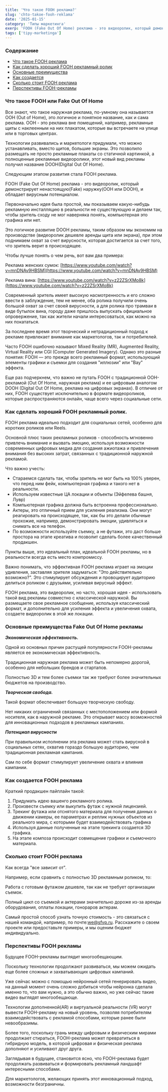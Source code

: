 ```yaml
---
title: 'Что такое FOOH реклама?'
slug: 'chto-takoe-fooh-reklama'
date: '2025-01-15'
category: 'Типы маркетинга'
exerp: 'FOOH (Fake Out Of Home) реклама - это видеоролик, который демонстрирует ненастоящую....'
tags: ['tipy-marketinga']
---
```

### Содержание

* [Что такое FOOH реклама](/qa/chto-takoe-fooh-reklama#%D1%87%D1%82%D0%BE-%D1%82%D0%B0%D0%BA%D0%BE%D0%B5-fooh-%D0%B8%D0%BB%D0%B8-fake-out-of-home)
* [Как сделать хороший FOOH рекламный ролик](/qa/chto-takoe-fooh-reklama#%D0%BA%D0%B0%D0%BA-%D1%81%D0%B4%D0%B5%D0%BB%D0%B0%D1%82%D1%8C-%D1%85%D0%BE%D1%80%D0%BE%D1%88%D0%B8%D0%B9-fooh-%D1%80%D0%B5%D0%BA%D0%BB%D0%B0%D0%BC%D0%BD%D1%8B%D0%B9-%D1%80%D0%BE%D0%BB%D0%B8%D0%BA)
* [Основные преимущества](/qa/chto-takoe-fooh-reklama#%D0%BE%D1%81%D0%BD%D0%BE%D0%B2%D0%BD%D1%8B%D0%B5-%D0%BF%D1%80%D0%B5%D0%B8%D0%BC%D1%83%D1%89%D0%B5%D1%81%D1%82%D0%B2%D0%B0-fake-out-of-home-%D1%80%D0%B5%D0%BA%D0%BB%D0%B0%D0%BC%D1%8B)
* [Как создается](/qa/chto-takoe-fooh-reklama#%D0%BA%D0%B0%D0%BA-%D1%81%D0%BE%D0%B7%D0%B4%D0%B0%D0%B5%D1%82%D1%81%D1%8F-fooh-%D1%80%D0%B5%D0%BA%D0%BB%D0%B0%D0%BC%D0%B0)
* [Сколько стоит FOOH реклама](/qa/chto-takoe-fooh-reklama#%D1%81%D0%BA%D0%BE%D0%BB%D1%8C%D0%BA%D0%BE-%D1%81%D1%82%D0%BE%D0%B8%D1%82-fooh-%D1%80%D0%B5%D0%BA%D0%BB%D0%B0%D0%BC%D0%B0)
* [Перспективы FOOH-рекламы](/qa/chto-takoe-fooh-reklama#%D0%BF%D0%B5%D1%80%D1%81%D0%BF%D0%B5%D0%BA%D1%82%D0%B8%D0%B2%D1%8B-fooh-%D1%80%D0%B5%D0%BA%D0%BB%D0%B0%D0%BC%D1%8B)

<CustomImage alt="FOOH реклама" src="https://s3.timeweb.cloud/42d6daba-4fc2d010-1c21-4f07-baa6-299fe4aa8233/fooh_1.png" />

### Что такое FOOH или Fake Out Of Home

Все знают, что такое наружная реклама, по-умному она называется OOH (Out of Home), это логичное и понятное название, как и сама реклама. OOH - это реклама вне помещений, например, рекламные щиты с наклеенным на них плакатом, которые вы встречаете на улице или в торговых центрах.

Технологии развивались и маркетологи придумали, что можно устанавливать, вместо щитов, большие экраны. Это позволило размещать не просто рекламные плакаты со статичной картинкой, а полноценные рекламные видеоролики, этот новый вид рекламы получил название DOOH(Digital Out Of Home).

Следующим этапом развития стала FOOH реклама.

FOOH (Fake Out Of Home) реклама - это видеоролик, который демонстрирует ненастоящую(Fake) наружку(OOH или DOOH), и обладает вирусным потенциалом.

Первоначально идея была простой, мы показываем какую-нибудь рекламную инсталляцию в реальности не существующую и делаем так, чтобы зритель сходу не мог наверняка понять, компьютерная это графика или нет.

Это логичное развитие DOOH рекламы, таким образом мы экономим на производстве (видеоролик дешевле аренды щита или экрана), при этом поднимаем охват за счет вирусности, которая достигается за счет того, что зритель верит в происходящее.

Чтобы лучше понять о чем речь, вот вам два примера:

Реклама женских сумок: [https://www.youtube.com/watch?v=mnDNAv9HBSM](https://www.youtube.com/watch?v=mnDNAv9HBSM)

Реклама вина: [https://www.youtube.com/watch?v=z22ZSrXMo8k](https://www.youtube.com/watch?v=z22ZSrXMo8k)

Современный зритель имеет высокую насмотренность и его сложно ввести в заблуждение, тем не менее, оба ролика получили очень большой охват за счет своей вирусности, а для ролика про трамваи в виде бутылок вина, городу даже пришлось выпускать официальное опровержение, так как жители начали интересоваться, как можно на них покататься.

За последнее время этот творческий и нетрадиционный подход к рекламе привлекает внимание как маркетологов, так и потребителей.

Часто FOOH ошибочно называют Mixed Reality (MR), Augmented Reality, Virtual Reality или CGI (Computer Generated Imagery). Однако это разные понятия: FOOH — это прежде всего рекламный формат, использующий элементы графики и съемки для создания "иллюзии" или "Вау" эффекта.

Еще раз подчеркнем, что важно не путать FOOH с традиционной OOH-рекламой (Out Of Home, наружная реклама) и ее цифровым аналогом DOOH (Digital Out Of Home, реклама на цифровых экранах). В отличие от них, FOOH существует исключительно в формате видеороликов, которые распространяются онлайн, чаще всего через социальные сети.

### Как сделать хороший FOOH рекламный ролик.

FOOH реклама идеально подходит для социальных сетей, особенно для коротких роликов или Reels.

Основной плюс таких рекламных роликов - способность мгновенно привлечь внимание и вызвать эмоцию, используя возможности современных цифровых медиа для создания ажиотажа и привлечения внимания без высоких затрат, связанных с традиционной наружной рекламой.

Что важно учесть:

* Стараемся сделать так, чтобы зритель не мог быть на 100% уверен, что перед ним фейк, компьютерная графика и такого нет в реальности.
* Используем известные ЦА локации и объекты (Эйфелева башня, Лувр)
* Компьютерная графика должна быть встроенна профессионально.
* Актеры, это отличный прием для усиления реализма. Они могут реагировать на происходящее, так, как бы это делали обычные прохожие, например, демонстрировать эмоции, удивляться и снимать все на телефон.
* По возможности используйте съемку, а не футажи, это даст больше простора на этапе креатива и позволит сделать более качественный продакшен.

Пункты выше, это идеальный план, идеальной FOOH рекламы, но в реальности всегда есть место компромиссу.

Важно понимать, что эффективная FOOH реклама играет на эмоции удивления, заставляя зрителя задуматься: "Это действительно возможно?". Это стимулирует обсуждения и провоцирует аудиторию делиться роликом с друзьями, усиливая вирусный эффект.

FOOH реклама, это видеоролик, но часто, хорошая идея - использовать такой вид рекламы совместно с классической наружкой. Вы размещаете свое рекламное сообщение, используя классический формат, и дополнительно для усиления эффекта и увеличения охвата, создаете видеоролик в этой же локации.

### Основные преимущества Fake Out Of Home рекламы

***Экономическая эффективность.***

Одной из основных причин растущей популярности FOOH-рекламы является ее экономическая эффективность.

Традиционная наружная реклама может быть непомерно дорогой, особенно для небольших брендов и стартапов.

Полностью 3D и тем более съемки так же требуют более значительных бюджетов на производство.


***Творческая свобода.***

Такой формат обеспечивает большую творческую свободу.

Нет никаких ограничений связанных с местоположением или формой носителя, как в наружной рекламе. Это открывает массу возможностей для инновационных подходов в рекламных кампаниях.


***Потенциал вирусности***

При правильном исполнении эта реклама может стать вирусной в социальных сетях, охватив гораздо большую аудиторию, чем традиционная рекламная кампания.

Сам по себе формат стимулирует увеличение охвата и влияния кампании.

### Как создается FOOH реклама

Краткий продакшен пайплайн такой:

1. Придумать идею вашенго рекламного ролика.
2. Произвести съемку или выкупить футаж с нужной лицензией.
3. Трекинг футажа или отснятого материала для получения данных о движении камеры, ее параметрах и реплик нужных объектов из реального мира, с которыми будет взаимодействовать графика
4. Используя данные полученные на этапе трекинга создается 3D графика.
5. На этапе композа происходит совмещение графики и съемочного материала.


### Сколько стоит FOOH реклама

Как всегда "все зависит от".

Например, если сравнить с полностью 3D рекламным роликом, то:

Работа с готовым футажом дешевле, так как не требует организации съемок.

Полный цикл со съемкой и актерами значительно дороже из-за аренды оборудования, оплаты локации, гонораров актерам.

Самый простой способ узнать точную стоимость - это связаться с нашей командой, например, по почте:we@sfvp.ru. Расскажите о своем проекте или предоставьте примеры, и мы оценим бюджет индивидуально.

### Перспективы FOOH рекламы

Будущее FOOH-рекламы выглядит многообещающим.

Поскольку технологии продолжают развиваться, мы можем ожидать еще более сложных и захватывающих цифровых кампаний.

Уже сейчас можно с помощью нейронный сетей генерировать видео, на данный момент очень сложно добиться чтобы нейронка сделала именно то, что вам нужно, а это обычно важно, но уже сейчас такие видео выглядят многообещающе.

<VideoYoutube id="697yzd3dFas" />

Технологии дополненной(AR) и виртуальной реальности (VR) могут вывести FOOH-рекламу на новый уровень, позволяя потребителям взаимодействовать с рекламой способами, которые ранее были невообразимы.

Более того, поскольку грань между цифровым и физическим мирами продолжает стираться, FOOH-реклама может превратиться в гибридную модель, в которой цифровая и физическая реклама дополняют и усиливают друг друга.

Заглядывая в будущее, становится ясно, что FOOH-реклама будет продолжать развиваться и формировать рекламный ландшафт интересными способами. 

Для маркетологов, желающих принять этот инновационный подход, возможности безграничны.